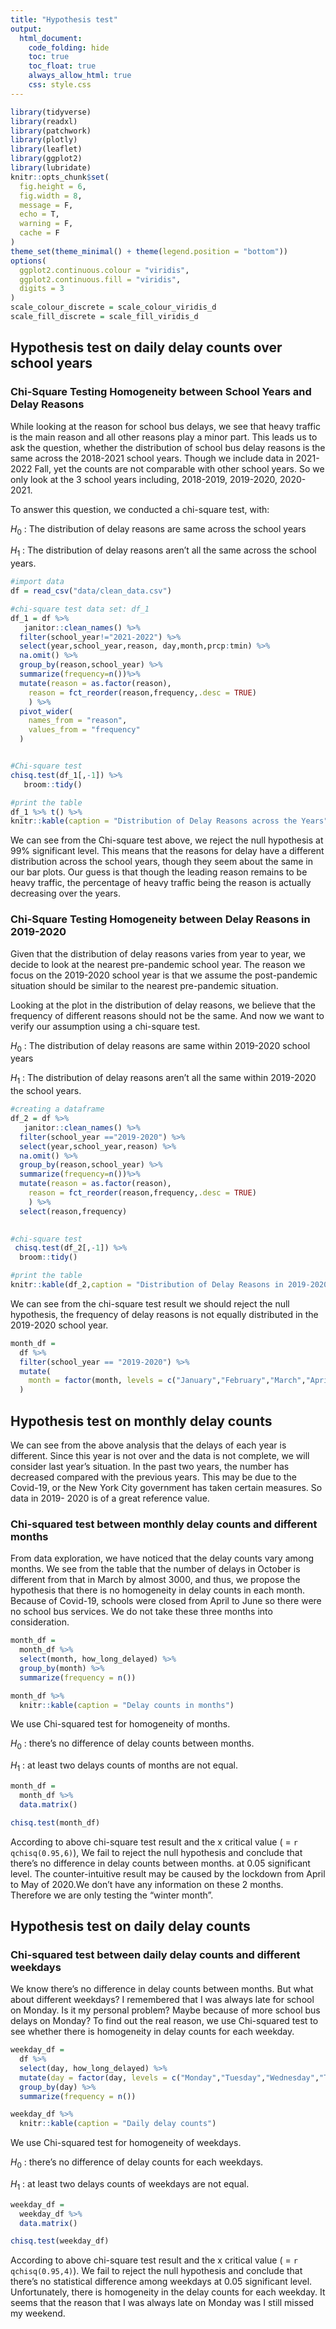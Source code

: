 ```yaml
---
title: "Hypothesis test"
output: 
  html_document:
    code_folding: hide
    toc: true
    toc_float: true
    always_allow_html: true
    css: style.css
---
```


```r
library(tidyverse)
library(readxl)
library(patchwork)
library(plotly)
library(leaflet)
library(ggplot2)
library(lubridate)
knitr::opts_chunk$set(
  fig.height = 6,
  fig.width = 8,
  message = F,
  echo = T,
  warning = F,
  cache = F
)
theme_set(theme_minimal() + theme(legend.position = "bottom"))
options(
  ggplot2.continuous.colour = "viridis",
  ggplot2.continuous.fill = "viridis",
  digits = 3
)
scale_colour_discrete = scale_colour_viridis_d
scale_fill_discrete = scale_fill_viridis_d
```

## Hypothesis test on daily delay counts over school years

### Chi-Square Testing Homogeneity between School Years and Delay Reasons

While looking at the reason for school bus delays, we see that heavy traffic is the main reason and all other reasons play a minor part. This leads us to ask the question, whether the distribution of school bus delay reasons is the same across the 2018-2021 school years. Though we include data in 2021-2022 Fall, yet the counts are not comparable with other school years. So we only look at the 3 school years including, 2018-2019, 2019-2020, 2020-2021.

To answer this question, we conducted a chi-square test, with:

$H_0$ : The distribution of delay reasons are same across the school years


$H_1$ : The distribution of delay reasons aren't all the same across the school years.

```r
#import data
df = read_csv("data/clean_data.csv")

#chi-square test data set: df_1
df_1 = df %>% 
   janitor::clean_names() %>% 
  filter(school_year!="2021-2022") %>%
  select(year,school_year,reason, day,month,prcp:tmin) %>% 
  na.omit() %>% 
  group_by(reason,school_year) %>% 
  summarize(frequency=n())%>%
  mutate(reason = as.factor(reason),
    reason = fct_reorder(reason,frequency,.desc = TRUE)
    ) %>% 
  pivot_wider(
    names_from = "reason",
    values_from = "frequency"
  ) 


#Chi-square test
chisq.test(df_1[,-1]) %>% 
   broom::tidy()

#print the table
df_1 %>% t() %>% 
knitr::kable(caption = "Distribution of Delay Reasons across the Years")

```

We can see from the Chi-square test above, we reject the null hypothesis at 99% significant level. This means that the reasons for delay have a different distribution across the school years, though they seem about the same in our bar plots. Our guess is that though the leading reason remains to be heavy traffic, the percentage of heavy traffic being the reason is actually decreasing over the years.

### Chi-Square Testing Homogeneity between Delay Reasons in 2019-2020

Given that the distribution of delay reasons varies from year to year, we decide to look at the nearest pre-pandemic school year. The reason we focus on the 2019-2020 school year is that we assume the post-pandemic situation should be similar to the nearest pre-pandemic situation. 

Looking at the plot in the distribution of delay reasons, we believe that the frequency of different reasons should not be the same. And now we want to verify our assumption using a chi-square test.

$H_0$ : The distribution of delay reasons are same within 2019-2020 school years


$H_1$ : The distribution of delay reasons aren't all the same within 2019-2020 the school years.

```r
#creating a dataframe
df_2 = df %>% 
   janitor::clean_names() %>% 
  filter(school_year =="2019-2020") %>%
  select(year,school_year,reason) %>% 
  na.omit() %>% 
  group_by(reason,school_year) %>% 
  summarize(frequency=n())%>%
  mutate(reason = as.factor(reason),
    reason = fct_reorder(reason,frequency,.desc = TRUE)
    ) %>% 
  select(reason,frequency)
  

#chi-square test
 chisq.test(df_2[,-1]) %>% 
  broom::tidy()

#print the table
knitr::kable(df_2,caption = "Distribution of Delay Reasons in 2019-2020")

```

We can see from the chi-square test result we should reject the null hypothesis, the frequency of delay reasons is not equally distributed in the 2019-2020 school year.



```r
month_df =
  df %>%
  filter(school_year == "2019-2020") %>%
  mutate(
    month = factor(month, levels = c("January","February","March","April","May","June","September","October","November","December"))
  ) 
```

## Hypothesis test on monthly delay counts

We can see from the above analysis that the delays of each year is different. Since this year is not over and the data is not complete, we will consider last year's situation. In the past two years, the number has decreased compared with the previous years. This may be due to the Covid-19, or the New York City government has taken certain measures. So data in 2019- 2020 is of a great reference value.


### Chi-squared test between monthly delay counts and different months

From data exploration, we have noticed that the delay counts vary among 
months. We see from the table that the number of delays in October is different from that in March by almost 3000, and thus, we propose the hypothesis that there is no homogeneity in delay counts in each month. Because of Covid-19, schools were closed from April to June so there were no school bus services. We do not take these three months into consideration.

```r
month_df =
  month_df %>% 
  select(month, how_long_delayed) %>%
  group_by(month) %>% 
  summarize(frequency = n()) 

month_df %>% 
  knitr::kable(caption = "Delay counts in months")
```

We use Chi-squared test for homogeneity of months. 

$H_0$ : there's no difference of delay counts between months.

$H_1$ : at least two delays counts of months are not equal.

```r
month_df =
  month_df %>% 
  data.matrix()

chisq.test(month_df)
```

According to above chi-square test result and the x critical value ( = `r qchisq(0.95,6)`), We fail to reject the null hypothesis and conclude that there's no difference in delay counts between months. at 0.05 significant level. The counter-intuitive result may be caused by the lockdown from April to May of 2020.We don't have any information on these 2 months. Therefore we are only testing the "winter month".

## Hypothesis test on daily delay counts

### Chi-squared test between daily delay counts and different weekdays

We know there's no difference in delay counts between months. But what about different weekdays? I remembered that I was always late for school on Monday. Is it my personal problem? Maybe because of more school bus delays on Monday? To find out the real reason, we use Chi-squared test to see whether there is homogeneity in delay counts for each weekday.

```r
weekday_df =  
  df %>% 
  select(day, how_long_delayed) %>%
  mutate(day = factor(day, levels = c("Monday","Tuesday","Wednesday","Thursday","Friday"))) %>%
  group_by(day) %>% 
  summarize(frequency = n()) 

weekday_df %>% 
  knitr::kable(caption = "Daily delay counts")
```

We use Chi-squared test for homogeneity of weekdays. 

$H_0$ : there's no difference of delay counts for each weekdays.

$H_1$ : at least two delays counts of weekdays are not equal.

```r
weekday_df =
  weekday_df %>% 
  data.matrix()

chisq.test(weekday_df)
```

According to above chi-square test result and the x critical value ( = `r qchisq(0.95,4)`). We fail to reject the null hypothesis and conclude that there's no statistical difference among weekdays at 0.05 significant level. Unfortunately, there is homogeneity in the delay counts for each weekday. It seems that the reason that I was always late on Monday was I still missed my weekend.








